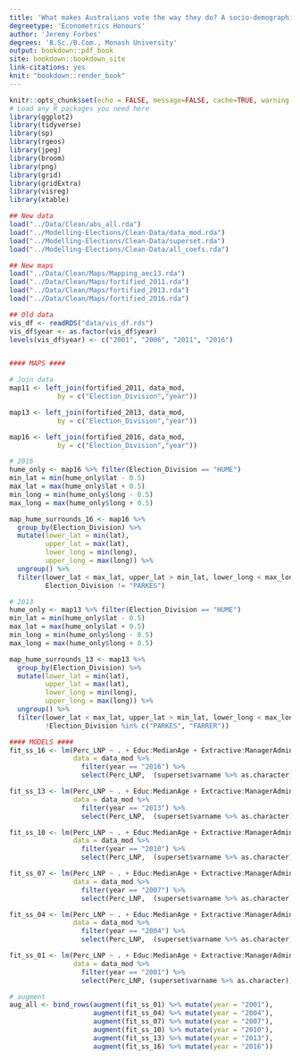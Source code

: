 ```yaml
---
title: 'What makes Australians vote the way they do? A socio-demographic study of voter preferences'
degreetype: 'Econometrics Honours'
author: 'Jeremy Forbes'
degrees: 'B.Sc./B.Com., Monash University'
output: bookdown::pdf_book
site: bookdown::bookdown_site
link-citations: yes
knit: "bookdown::render_book"
---
```


```r
knitr::opts_chunk$set(echo = FALSE, message=FALSE, cache=TRUE, warning = FALSE, fig.align = "center", fig.pos = 'H')
# Load any R packages you need here
library(ggplot2)
library(tidyverse)
library(sp)
library(rgeos)
library(jpeg)
library(broom)
library(png)
library(grid)
library(gridExtra)
library(visreg)
library(xtable)

## New data
load("../Data/Clean/abs_all.rda")
load("../Modelling-Elections/Clean-Data/data_mod.rda")
load("../Modelling-Elections/Clean-Data/superset.rda")
load("../Modelling-Elections/Clean-Data/all_coefs.rda")

## New maps
load("../Data/Clean/Maps/Mapping_aec13.rda")
load("../Data/Clean/Maps/fortified_2011.rda")
load("../Data/Clean/Maps/fortified_2013.rda")
load("../Data/Clean/Maps/fortified_2016.rda")

## Old data
vis_df <- readRDS("data/vis_df.rds")
vis_df$year <- as.factor(vis_df$year)
levels(vis_df$year) <- c("2001", "2006", "2011", "2016")


#### MAPS ####

# Join data
map11 <- left_join(fortified_2011, data_mod, 
            by = c("Election_Division","year"))

map13 <- left_join(fortified_2013, data_mod, 
            by = c("Election_Division","year"))

map16 <- left_join(fortified_2016, data_mod, 
            by = c("Election_Division","year"))

# 2016
hume_only <- map16 %>% filter(Election_Division == "HUME")
min_lat = min(hume_only$lat - 0.5)
max_lat = max(hume_only$lat + 0.5)
min_long = min(hume_only$long - 0.5)
max_long = max(hume_only$long + 0.5)

map_hume_surrounds_16 <- map16 %>% 
  group_by(Election_Division) %>% 
  mutate(lower_lat = min(lat),
         upper_lat = max(lat),
         lower_long = min(long),
         upper_long = max(long)) %>% 
  ungroup() %>% 
  filter(lower_lat < max_lat, upper_lat > min_lat, lower_long < max_long, upper_long > min_long,
         Election_Division != "PARKES")

# 2013
hume_only <- map13 %>% filter(Election_Division == "HUME")
min_lat = min(hume_only$lat - 0.5)
max_lat = max(hume_only$lat + 0.5)
min_long = min(hume_only$long - 0.5)
max_long = max(hume_only$long + 0.5)

map_hume_surrounds_13 <- map13 %>% 
  group_by(Election_Division) %>% 
  mutate(lower_lat = min(lat),
         upper_lat = max(lat),
         lower_long = min(long),
         upper_long = max(long)) %>% 
  ungroup() %>% 
  filter(lower_lat < max_lat, upper_lat > min_lat, lower_long < max_long, upper_long > min_long,
         !Election_Division %in% c("PARKES", "FARRER"))

#### MODELS ####
fit_ss_16 <- lm(Perc_LNP ~ . + Educ:MedianAge + Extractive:ManagerAdminClericalSales + Educ:OneParent_House + Educ:ManagerAdminClericalSales, 
                data = data_mod %>% 
                  filter(year == "2016") %>% 
                  select(Perc_LNP,  (superset$varname %>% as.character)))

fit_ss_13 <- lm(Perc_LNP ~ . + Educ:MedianAge + Extractive:ManagerAdminClericalSales + Educ:OneParent_House + Educ:ManagerAdminClericalSales, 
                data = data_mod %>% 
                  filter(year == "2013") %>% 
                  select(Perc_LNP,  (superset$varname %>% as.character)))

fit_ss_10 <- lm(Perc_LNP ~ . + Educ:MedianAge + Extractive:ManagerAdminClericalSales + Educ:OneParent_House + Educ:ManagerAdminClericalSales, 
                data = data_mod %>% 
                  filter(year == "2010") %>% 
                  select(Perc_LNP,  (superset$varname %>% as.character)))

fit_ss_07 <- lm(Perc_LNP ~ . + Educ:MedianAge + Extractive:ManagerAdminClericalSales + Educ:OneParent_House + Educ:ManagerAdminClericalSales, 
                data = data_mod %>% 
                  filter(year == "2007") %>% 
                  select(Perc_LNP,  (superset$varname %>% as.character)))

fit_ss_04 <- lm(Perc_LNP ~ . + Educ:MedianAge + Extractive:ManagerAdminClericalSales + Educ:OneParent_House + Educ:ManagerAdminClericalSales, 
                data = data_mod %>% 
                  filter(year == "2004") %>% 
                  select(Perc_LNP,  (superset$varname %>% as.character)))

fit_ss_01 <- lm(Perc_LNP ~ . + Educ:MedianAge + Extractive:ManagerAdminClericalSales + Educ:OneParent_House + Educ:ManagerAdminClericalSales, 
                data = data_mod %>% 
                  filter(year == "2001") %>% 
                  select(Perc_LNP, (superset$varname %>% as.character)))

# augment
aug_all <- bind_rows(augment(fit_ss_01) %>% mutate(year = "2001"), 
                     augment(fit_ss_04) %>% mutate(year = "2004"), 
                     augment(fit_ss_07) %>% mutate(year = "2007"), 
                     augment(fit_ss_10) %>% mutate(year = "2010"), 
                     augment(fit_ss_13) %>% mutate(year = "2013"), 
                     augment(fit_ss_16) %>% mutate(year = "2016"))
```

<!--
Edit these lines as appropriate.
The actual thesis content is in several Rmd files.

You'll need to edit the _bookdown.yml file to set the order in which you'd like them to appear.

If you have specific LaTeX packages to add, put them in monashthesis.tex.

You will need to ensure you have installed the knitr and bookdown packages for R.

You will also need LaTeX installed on your computer.
-->
